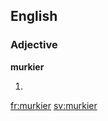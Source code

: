 ==English==

===Adjective===
'''murkier'''

# {{comparative of|murky}}

[[fr:murkier]]
[[sv:murkier]]